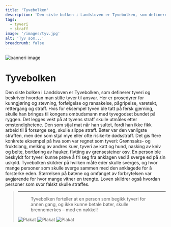 ```yaml
---
title: 'Tyvebolken'
description: 'Den siste bolken i Landsloven er Tyvebolken, som definerer tyveri og beskriver hvordan man stilte tyver til ansvar.'
tags:
  - tyveri
  - straff
image: '/images/tyv.jpg'
alt: 'Tyv som...'
breadcrumb: false
---
```





<Image
    src='/images/Jubileumsutstillingen_1920x800.jpg'
    alt="banneri image"
    width={3500}
    height={1600}
    className="object-cover" 
/>
 

<Container margin={0} >

<Spacer height={26} />

# Tyvebolken

<Container stil="firstletter text-left text-xl" margin={6}>
  Den siste bolken i Landsloven er Tyvebolken, som definerer tyveri og beskriver hvordan man stilte tyver til ansvar. Her er prosedyrer for kunngjøring og stevning, forfølgelse og ransakelse, pågripelse, varetekt, rettergang og straff. Hvis for eksempel tyven ble tatt på fersk gjerning, skulle han bringes til kongens ombudsmann med tyvegodset bundet på ryggen. Det legges vekt på at tyvens straff skulle utmåles etter omstendighetene. Den som stjal mat når han sultet, fordi han ikke fikk arbeid til å forsørge seg, skulle slippe straff. Bøter var den vanligste straffen, men den som stjal mye eller ofte risikerte dødsstraff. Det gis flere konkrete eksempel på hva som var regnet som tyveri: Grønnsaks- og fruktslang, melking av andres kuer, tyveri av katt og hund, nasking av kniv og belte, bortføring av hauker, flytting av grensesteiner osv. En person ble beskyldt for tyveri kunne prøve å fri seg fra anklagen ved å sverge ed på sin uskyld. Tyvebolken skildrer på hvilken måte eder skulle sverges, og hvor mange personer som skulle sverge sammen med den anklagede for å forsterke eden. Størrelsen på bøtene og omfanget av forbrytelsen var avgjørende for hvor mange vitner en trengte. Loven skildrer også hvordan personer som svor falskt skulle straffes.
</Container>

<Spacer height={36} />


<Container  />
<Spacer height={26} />
<Blockquote
    quote='«Det er forståelig at noen som ikke kan få seg arbeid til livsopphold, stjeler mat, og på den måten berger livet sitt fra sult, da skal han ikke straffes for det tjuveriet.»'
    footer='Tyvebolken, kapittel 1'
    image = '/images/tigging.jpg' 
    alt='tyveri bilde'
    gold={1}
/>

<Spacer height={36} />

<SubTextsCards items={site.tyvebolken} meta={meta} columns={2} gap={5}/>
 
<Spacer height={6} />

<hr
  className="my-12 h-px border-t-0 bg-transparent bg-gradient-to-r from-transparent via-neutral-500 to-transparent opacity-25 dark:via-neutral-400" />

<Spacer height={6} />

<Figure
    image="/images/tyvebolken/Bf_BRM0_47891_FK_02.jpg"
    title="Stor bronsenøkkel til Eidfjord kirke"
    alt="Stor bronsenøkkel liggende på en hvit duk"
    href="https://digitaltmuseum.org/0210112472912/brm0-47891-for-konservering-2"
>
    Tyvebolken forteller at en person som begikk tyveri for annen gang, og ikke kunne betale bøter, skulle brennemerkes – med en nøkkel!
</Figure>
 

<Spacer height={36} />

<div className="flex grid gap-3 grid-cols-1 sm:grid-cols-3  p-0 my-3">
<Image
    src='/images/tjuvebolk1.jpg'
    alt='Plakat'
    width={500}
    height={500}
    className="object-cover" 
/>
<Image
    src='/images/tjuvebolk2.jpg'
    alt='Plakat'
    width={500}
    height={500}
    className="object-cover" 
/>
<Image
    src='/images/tjuvebolk3.jpg'
    alt='Plakat'
    width={500}
    height={500}
    className="object-cover" 
/>
</div>




<Spacer height={36} />

<Blockquote
    quote='«Det er forståelig at noen som ikke kan få seg arbeid til livsopphold, stjeler mat, og på den måten berger livet sitt fra sult, da skal han ikke straffes for det tjuveriet.»'
    footer='Tyvebolken, kapittel 1'
    gold={1}
/>

<Spacer height={36} />

 


</Container>